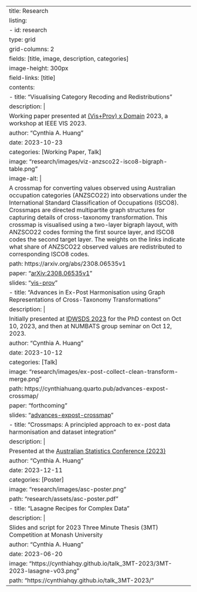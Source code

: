 ---
title: Research
listing:
  - id: research
    type: grid
    grid-columns: 2
    fields: [title, image, description, categories]
    image-height: 300px
    field-links: [title]
    contents:
        - title: "Visualising Category Recoding and Redistributions"
          description: |
            Working paper presented at [(Vis+Prov) x Domain](https://visxprov.github.io) 2023, a workshop at IEEE VIS 2023.
          author: "Cynthia A. Huang"
          date: 2023-10-23
          categories: [Working Paper, Talk]
          image: "research/images/viz-anzsco22-isco8-bigraph-table.png"
          image-alt: |
            A crossmap for converting values observed using Australian occupation categories (ANZSCO22) into observations under the International Standard Classification of Occupations (ISCO8). Crossmaps are directed multipartite graph structures for capturing details of cross-taxonomy transformation. This crossmap is visualised using a two-layer bigraph layout, with ANZSCO22 codes forming the first source layer, and ISCO8 codes the second target layer. The weights on the links indicate what share of ANZSCO22 observed values are redistributed to corresponding ISCO8 codes.
          path: https://arxiv.org/abs/2308.06535v1
          paper: "[arXiv:2308.06535v1](https://arxiv.org/abs/2308.06535v1)"
          slides: "[vis-prov](https://cynthiahuang.quarto.pub/vis-prov/)"
        - title: "Advances in Ex-Post Harmonisation using Graph Representations of Cross-Taxonomy Transformations"
          description: |
            Initially presented at [IDWSDS 2023](https://www.idwsds.org) for the PhD contest on Oct 10, 2023, and then at NUMBATS group seminar on Oct 12, 2023.
          author: "Cynthia A. Huang"
          date: 2023-10-12
          categories: [Talk]
          image: "research/images/ex-post-collect-clean-transform-merge.png"
          path: https://cynthiahuang.quarto.pub/advances-expost-crossmap/
          paper: "forthcoming"
          slides: "[advances-expost-crossmap](https://cynthiahuang.quarto.pub/advances-expost-crossmap/)"
        - title: "Crossmaps: A principled approach to ex-post data harmonisation and dataset integration"
          description: |
            Presented at the [Australian Statistics Conference (2023)](https://www.asc2023.org)
          author: "Cynthia A. Huang"
          date: 2023-12-11
          categories: [Poster]
          image: "research/images/asc-poster.png"
          path: "research/assets/asc-poster.pdf"
        - title: "Lasagne Recipes for Complex Data"
          description: |
            Slides and script for 2023 Three Minute Thesis (3MT) Competition at Monash University
          author: "Cynthia A. Huang"
          date: 2023-06-20
          image: "https://cynthiahqy.github.io/talk_3MT-2023/3MT-2023-lasagne-v03.png"
          path: "https://cynthiahqy.github.io/talk_3MT-2023/"
---